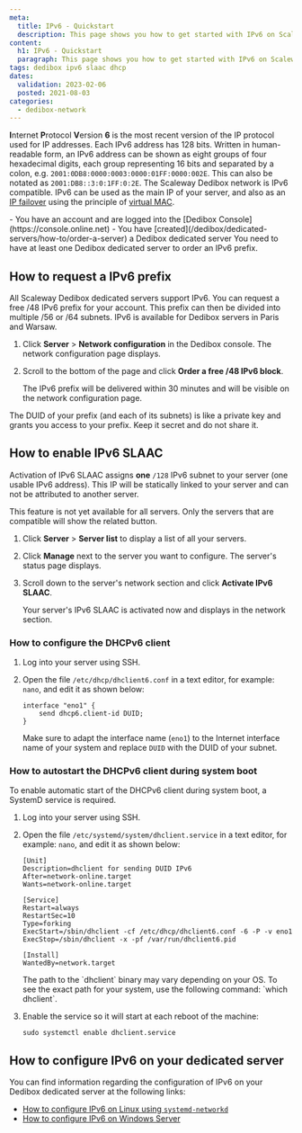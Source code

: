 ```yaml
---
meta:
  title: IPv6 - Quickstart
  description: This page shows you how to get started with IPv6 on Scaleway Dedibox.
content:
  h1: IPv6 - Quickstart
  paragraph: This page shows you how to get started with IPv6 on Scaleway Dedibox.
tags: dedibox ipv6 slaac dhcp 
dates:
  validation: 2023-02-06
  posted: 2021-08-03
categories:
  - dedibox-network
---
```


**I**nternet **P**rotocol **V**ersion **6** is the most recent version of the IP protocol used for IP addresses. Each IPv6 address has 128 bits. Written in human-readable form, an IPv6 address can be shown as eight groups of four hexadecimal digits, each group representing 16 bits and separated by a colon, e.g. `2001:0DB8:0000:0003:0000:01FF:0000:002E`. This can also be notated as `2001:DB8::3:0:1FF:0:2E`. The Scaleway Dedibox network is IPv6 compatible. IPv6 can be used as the main IP of your server, and also as an [IP failover](/dedibox-network/ip-failover/concepts/#failover-ips) using the principle of [virtual MAC](/dedibox-network/ip-failover/concepts/#virtual-mac-address).

<Message type="requirement">
  - You have an account and are logged into the [Dedibox Console](https://console.online.net)
  - You have [created](/dedibox/dedicated-servers/how-to/order-a-server) a Dedibox dedicated server
</Message>

<Message type="note">
  You need to have at least one Dedibox dedicated server to order an IPv6 prefix.
</Message>

## How to request a IPv6 prefix

All Scaleway Dedibox dedicated servers support IPv6. You can request a free /48 IPv6 prefix for your account. This prefix can then be divided into multiple /56 or /64 subnets. IPv6 is available for Dedibox servers in Paris and Warsaw. 

1. Click **Server** > **Network configuration** in the Dedibox console. The network configuration page displays. 
2. Scroll to the bottom of the page and click **Order a free /48 IPv6 block**.

    The IPv6 prefix will be delivered within 30 minutes and will be visible on the network configuration page. 

<Message type="important">
  The DUID of your prefix (and each of its subnets) is like a private key and grants you access to your prefix. Keep it secret and do not share it.
</Message>

## How to enable IPv6 SLAAC 

Activation of IPv6 SLAAC assigns **one** `/128` IPv6 subnet to your server (one usable IPv6 address). This IP will be statically linked to your server and can not be attributed to another server.

<Message tyoe="note">
  This feature is not yet available for all servers. Only the servers that are compatible will show the related button.
</Message>

1. Click **Server** > **Server list** to display a list of all your servers.
2. Click **Manage** next to the server you want to configure. The server's status page displays.
3. Scroll down to the server's network section and click **Activate IPv6 SLAAC**.

    Your server's IPv6 SLAAC is activated now and displays in the network section. 

### How to configure the DHCPv6 client

1. Log into your server using SSH. 
2. Open the file `/etc/dhcp/dhclient6.conf` in a text editor, for example: `nano`, and edit it as shown below:
    ```
    interface "eno1" {
        send dhcp6.client-id DUID;
    }
    ```

    Make sure to adapt the interface name (`eno1`) to the Internet interface name of your system and replace `DUID` with the DUID of your subnet. 

### How to autostart the DHCPv6 client during system boot 

To enable automatic start of the DHCPv6 client during system boot, a SystemD service is required. 

1. Log into your server using SSH. 
2. Open the file `/etc/systemd/system/dhclient.service` in a text editor, for example: `nano`, and edit it as shown below:
    ```
    [Unit]
    Description=dhclient for sending DUID IPv6
    After=network-online.target
    Wants=network-online.target

    [Service]
    Restart=always
    RestartSec=10
    Type=forking
    ExecStart=/sbin/dhclient -cf /etc/dhcp/dhclient6.conf -6 -P -v eno1
    ExecStop=/sbin/dhclient -x -pf /var/run/dhclient6.pid

    [Install]
    WantedBy=network.target
    ```

    <Message type="tip">
      The path to the `dhclient` binary may vary depending on your OS. To see the exact path for your system, use the following command: `which dhclient`.
    </Message>
3. Enable the service so it will start at each reboot of the machine:
    ```
    sudo systemctl enable dhclient.service
    ```

## How to configure IPv6 on your dedicated server

You can find information regarding the configuration of IPv6 on your Dedibox dedicated server at the following links: 

* [How to configure IPv6 on Linux using `systemd-networkd`](/dedibox-network/ipv6/how-to/configure-ipv6-linux)
* [How to configure IPv6 on Windows Server](/dedibox-network/ipv6/how-to/configure-ipv6-windows)